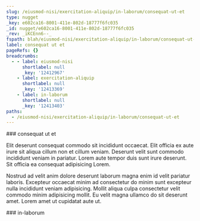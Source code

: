 ```yaml
---
slug: /eiusmod-nisi/exercitation-aliquip/in-laborum/consequat-ut-et
type: nugget
_key: e602ca16-8001-411e-802d-18777f6fc035
_id: nugget/e602ca16-8001-411e-802d-18777f6fc035
_rev: _iKCEnn6--_
fspath: blah/eiusmod-nisi/exercitation-aliquip/in-laborum/consequat-ut-et.md
label: consequat ut et
pageRefs: {}
breadcrumbs:
  - - label: eiusmod-nisi
      shortlabel: null
      _key: '12412967'
    - label: exercitation-aliquip
      shortlabel: null
      _key: '12413369'
    - label: in-laborum
      shortlabel: null
      _key: '12413403'
paths:
  - /eiusmod-nisi/exercitation-aliquip/in-laborum/consequat-ut-et
---
```


<NuggetArea>
<Nugget slug="/eiusmod-nisi/exercitation-aliquip/in-laborum/consequat-ut-et" type="nugget" _key="e602ca16-8001-411e-802d-18777f6fc035" _id="nugget/e602ca16-8001-411e-802d-18777f6fc035" _rev="_iKCEnn6--_" fspath="blah/eiusmod-nisi/exercitation-aliquip/in-laborum/consequat-ut-et.md" label="consequat ut et" paths="/eiusmod-nisi/exercitation-aliquip/in-laborum/consequat-ut-et">
<NuggetBody>
### consequat ut et

Elit deserunt consequat commodo sit incididunt occaecat. Elit officia ex aute irure sit aliqua cillum non et cillum veniam. Deserunt velit sunt commodo incididunt veniam in pariatur. Lorem aute tempor duis sunt irure deserunt. Sit officia ea consequat adipisicing Lorem.

Nostrud ad velit anim dolore deserunt laborum magna enim id velit pariatur laboris. Excepteur occaecat minim ad consectetur do minim sunt excepteur nulla incididunt veniam adipisicing. Mollit aliqua culpa consectetur velit commodo minim adipisicing mollit. Eu velit magna ullamco do sit deserunt amet. Lorem amet ut cupidatat aute ut.

</NuggetBody>
<Breadcrumbs>
<Crumbs>
<Crumb _key="12412967" label="eiusmod-nisi" /><Crumb _key="12413369" label="exercitation-aliquip" /><Crumb _key="12413403" label="in-laborum" />
</Crumbs>
</Breadcrumbs>
</Nugget>

<NuggetsInbound>
</NuggetsInbound>
<NuggetsOutbound>
</NuggetsOutbound>
</NuggetArea>
<PassagesInbound>
<Passage direction="inbound" type="passage" _key="12413403" _id="passage/12413403" _rev="_iKCEnn6---" label="in-laborum" passage="in-laborum" fspath="blah/eiusmod-nisi/exercitation-aliquip/in-laborum" paths="/eiusmod-nisi/exercitation-aliquip/in-laborum" slug="/eiusmod-nisi/exercitation-aliquip/in-laborum">
<NuggetBody>
### in-laborum

</NuggetBody>
<Breadcrumbs>
<Crumbs>
<Crumb _key="12412967" label="eiusmod-nisi" /><Crumb _key="12413369" label="exercitation-aliquip" />
</Crumbs>
</Breadcrumbs>
</Passage>

</PassagesInbound>
<PassagesOutbound>
</PassagesOutbound>
